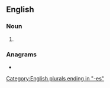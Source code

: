 {{also|ægises}}
==English==

===Noun===
{{head|en|noun plural form}}

# {{plural of|aegis|lang=en}}

===Anagrams===
* {{anagrams|en|a=aeegiss|assiege}}

[[Category:English plurals ending in "-es"]]